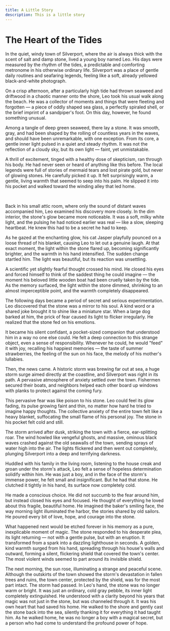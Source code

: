 ```yaml
---
title: A Little Story
description: This is a little story
---
```


# The Heart of the Tides

In the quiet, windy town of Silverport, where the air is always thick with the scent of salt and damp stone, lived a young boy named Leo. His days were measured by the rhythm of the tides, a predictable and comforting metronome in his otherwise ordinary life. Silverport was a place of gentle daily routines and seafaring legends, feeling like a soft, already yellowed black-and-white photograph.

On a crisp afternoon, after a particularly high tide had thrown seaweed and driftwood in a chaotic manner onto the shore, Leo took his usual walk along the beach. He was a collector of moments and things that were fleeting and forgotten — a piece of oddly shaped sea glass, a perfectly spiraled shell, or the brief imprint of a sandpiper's foot. On this day, however, he found something unusual.

Among a tangle of deep green seaweed, there lay a stone. It was smooth, gray, and had been shaped by the rolling of countless years in the waves, and should have been unremarkable, with one exception. From its core, a gentle inner light pulsed in a quiet and steady rhythm. It was not the reflection of a cloudy sky, but its own light — faint, yet unmistakable.

A thrill of excitement, tinged with a healthy dose of skepticism, ran through his body. He had never seen or heard of anything like this before. The local legends were full of stories of mermaid tears and lost pirate gold, but never of glowing stones. He carefully picked it up. It felt surprisingly warm, a gentle, living warmth that seemed to seep into his palm. He slipped it into his pocket and walked toward the winding alley that led home.

<br />

Back in his small attic room, where only the sound of distant waves accompanied him, Leo examined his discovery more closely. In the dim interior, the stone's glow became more noticeable. It was a soft, milky white light, and the pulsing he had noticed earlier was real — like a slow, sleeping heartbeat. He knew this had to be a secret he had to keep.

As he gazed at the enchanting glow, his cat Jasper playfully pounced on a loose thread of his blanket, causing Leo to let out a genuine laugh. At that exact moment, the light within the stone flared up, becoming significantly brighter, and the warmth in his hand intensified. The sudden change startled him. The light was beautiful, but its reaction was unsettling.

A scientific yet slightly fearful thought crossed his mind. He closed his eyes and forced himself to think of the saddest thing he could imagine — the moment his beloved little wooden boat had been cruelly taken by the tide. As the memory surfaced, the light within the stone dimmed, shrinking to an almost imperceptible point, and the warmth completely disappeared.

The following days became a period of secret and serious experimentation. Leo discovered that the stone was a mirror to his soul. A kind word or a shared joke brought it to shine like a miniature star. When a large dog barked at him, the prick of fear caused its light to flicker irregularly. He realized that the stone fed on his emotions.

It became his silent confidant, a pocket-sized companion that understood him in a way no one else could. He felt a deep connection to this strange object, even a sense of responsibility. Whenever he could, he would "feed" it with joy, recalling his happiest memories — the taste of summer strawberries, the feeling of the sun on his face, the melody of his mother's lullabies.

Then, the news came. A historic storm was brewing far out at sea, a huge storm surge aimed directly at the coastline, and Silverport was right in its path. A pervasive atmosphere of anxiety settled over the town. Fishermen secured their boats, and neighbors helped each other board up windows with planks to protect against the coming fury.

This pervasive fear was like poison to his stone. Leo could feel its glow fading, its pulse growing faint and thin, no matter how hard he tried to imagine happy thoughts. The collective anxiety of the entire town felt like a heavy blanket, suffocating the small flame of his personal joy. The stone in his pocket felt cold and still.

The storm arrived after dusk, striking the town with a fierce, ear-splitting roar. The wind howled like vengeful ghosts, and massive, ominous black waves crashed against the old seawalls of the town, sending sprays of water high into the air. The lights flickered and then went out completely, plunging Silverport into a deep and terrifying darkness.

Huddled with his family in the living room, listening to the house creak and groan under the storm's attack, Leo felt a sense of hopeless determination solidify within him. He was just a boy, and in the face of the storm's immense power, he felt small and insignificant. But he had that stone. He clutched it tightly in his hand, its surface now completely cold.

He made a conscious choice. He did not succumb to the fear around him, but instead closed his eyes and focused. He thought of everything he loved about this fragile, beautiful home. He imagined the baker's smiling face, the way morning light illuminated the harbor, the stories shared by old sailors. He poured every bit of love, hope, and courage into the stone.

What happened next would be etched forever in his memory as a pure, inexplicable moment of magic. The stone responded to his desperate plea, its light returning — not with a gentle pulse, but with an eruption. It transformed from a spark into a dazzling lighthouse in seconds. A golden, kind warmth surged from his hand, spreading through his house's walls and outward, forming a silent, flickering shield that covered the town's center. The most violent winds seemed to part around its invisible shield.

The next morning, the sun rose, illuminating a strange and peaceful scene. Although the outskirts of the town showed the storm's devastation in fallen trees and ruins, the town center, protected by the shield, was for the most part intact. The storm had passed. In Leo's hand, the stone was no longer warm or bright. It was just an ordinary, cold gray pebble, its inner light completely extinguished. He understood with a clarity beyond his years that magic was not just in the stone, but was channeled through it. It was his own heart that had saved his home. He walked to the shore and gently cast the stone back into the sea, silently thanking it for everything it had taught him. As he walked home, he was no longer a boy with a magical secret, but a person who had come to understand the profound power of hope.